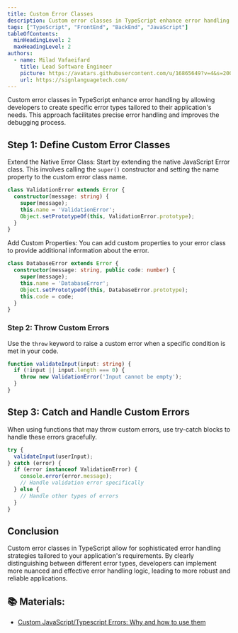 ```yaml
---
title: Custom Error Classes
description: Custom error classes in TypeScript enhance error handling by allowing developers to create specific error types tailored to their application's needs. This approach facilitates precise error handling and improves the debugging process.
tags: ["TypeScript", "FrontEnd", "BackEnd", "JavaScript"]
tableOfContents:
  minHeadingLevel: 2
  maxHeadingLevel: 2
authors:
  - name: Milad Vafaeifard
    title: Lead Software Engineer
    picture: https://avatars.githubusercontent.com/u/16865649?v=4&s=200
    url: https://signlanguagetech.com/
---
```


Custom error classes in TypeScript enhance error handling by allowing developers to create specific error types tailored to their application's needs. This approach facilitates precise error handling and improves the debugging process.

## Step 1: Define Custom Error Classes

Extend the Native Error Class: Start by extending the native JavaScript Error class. This involves calling the `super()` constructor and setting the name property to the custom error class name.

```typescript
class ValidationError extends Error {
  constructor(message: string) {
    super(message);
    this.name = 'ValidationError';
    Object.setPrototypeOf(this, ValidationError.prototype);
  }
}
```

Add Custom Properties: You can add custom properties to your error class to provide additional information about the error.

```typescript
class DatabaseError extends Error {
  constructor(message: string, public code: number) {
    super(message);
    this.name = 'DatabaseError';
    Object.setPrototypeOf(this, DatabaseError.prototype);
    this.code = code;
  }
}
```

### Step 2: Throw Custom Errors

Use the `throw` keyword to raise a custom error when a specific condition is met in your code.

```typescript
function validateInput(input: string) {
  if (!input || input.length === 0) {
    throw new ValidationError('Input cannot be empty');
  }
}
```

## Step 3: Catch and Handle Custom Errors

When using functions that may throw custom errors, use try-catch blocks to handle these errors gracefully.

```typescript
try {
  validateInput(userInput);
} catch (error) {
  if (error instanceof ValidationError) {
    console.error(error.message);
    // Handle validation error specifically
  } else {
    // Handle other types of errors
  }
}
```

## Conclusion

Custom error classes in TypeScript allow for sophisticated error handling strategies tailored to your application's requirements. By clearly distinguishing between different error types, developers can implement more nuanced and effective error handling logic, leading to more robust and reliable applications.

## 📚 Materials:

- [Custom JavaScript/Typescript Errors: Why and how to use them](https://adamcoster.com/blog/javascript-custom-errors)

